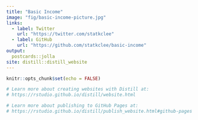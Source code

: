 ```yaml
---
title: "Basic Income"
image: "fig/basic-income-picture.jpg"
links:
  - label: Twitter
    url: "https://twitter.com/statkclee"
  - label: GitHub
    url: "https://github.com/statkclee/basic-income"
output:
  postcards::jolla
site: distill::distill_website
---
```


```r
knitr::opts_chunk$set(echo = FALSE)

# Learn more about creating websites with Distill at:
# https://rstudio.github.io/distill/website.html

# Learn more about publishing to GitHub Pages at:
# https://rstudio.github.io/distill/publish_website.html#github-pages

```

